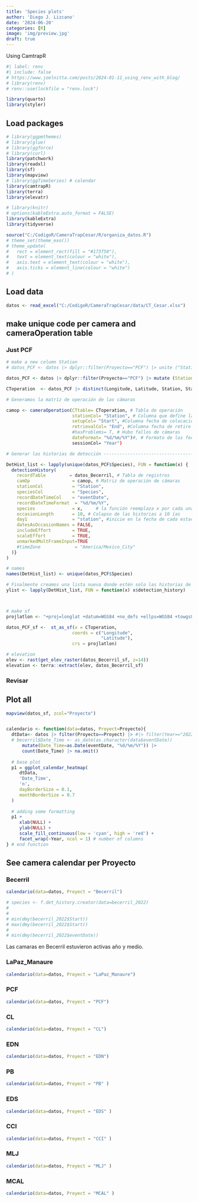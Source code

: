 ```yaml
---
title: 'Species plots'
author: 'Diego J. Lizcano'
date: '2024-06-20'
categories: [R]
image: 'img/preview.jpg'
draft: true
---
```


Using CamtrapR

```r
#| label: renv
#| include: false
# https://www.joelnitta.com/posts/2024-01-11_using_renv_with_blog/
# library(renv)
# renv::use(lockfile = "renv.lock")

library(quarto)
library(styler)
```

## Load packages

```r

# library(ggpmthemes)
# library(glue)
# library(ggforce)
# library(curl)
library(patchwork)
library(readxl)
library(sf)
library(mapview)
# library(ggTimeSeries) # calendar
library(camtrapR)
library(terra)
library(elevatr)

# library(knitr)
# options(kableExtra.auto_format = FALSE)
library(kableExtra)
library(tidyverse)

source("C:/CodigoR/CameraTrapCesar/R/organiza_datos.R")
# theme_set(theme_exo())
# theme_update(
#   rect = element_rect(fill = "#173f50"),
#   text = element_text(colour = "white"),
#   axis.text = element_text(colour = "white"),
#   axis.ticks = element_line(colour = "white")
# )
```

## Load data

```r

datos <- read_excel("C:/CodigoR/CameraTrapCesar/data/CT_Cesar.xlsx")

```

## make unique code per camera and cameraOperation table

### Just PCF

```r
# make a new column Station
# datos_PCF <- datos |> dplyr::filter(Proyecto=="PCF") |> unite ("Station", ProyectoEtapa:Salida:CT, sep = "-")

datos_PCF <- datos |> dplyr::filter(Proyecto=="PCF") |> mutate (Station="IdGeo")

CToperation  <- datos_PCF |> distinct(Longitude, Latitude, Station, Start, End, Year)

# Generamos la matríz de operación de las cámaras

camop <- cameraOperation(CTtable= CToperation, # Tabla de operación
                         stationCol= "Station", # Columna que define la estación
                         setupCol= "Start", #Columna fecha de colocación
                         retrievalCol= "End", #Columna fecha de retiro
                         #hasProblems= T, # Hubo fallos de cámaras
                         dateFormat= "%d/%m/%Y")#, # Formato de las fechas
                         sessionCol= "Year")

# Generar las historias de detección ---------------------------------------

DetHist_list <- lapply(unique(datos_PCF$Species), FUN = function(x) {
  detectionHistory(
    recordTable         = datos_Becerril, # Tabla de registros
    camOp                = camop, # Matriz de operación de cámaras
    stationCol           = "Station",
    speciesCol           = "Species",
    recordDateTimeCol    = "eventDate",
    recordDateTimeFormat  = "%d/%m/%Y",
    species              = x,     # la función reemplaza x por cada una de las especies
    occasionLength       = 10, # Colapso de las historias a 10 ías
    day1                 = "station", #inicie en la fecha de cada estación
    datesAsOccasionNames = FALSE,
    includeEffort        = TRUE,
    scaleEffort          = TRUE,
    unmarkedMultFrameInput=TRUE
    #timeZone             = "America/Mexico_City" 
  )}
)

# names
names(DetHist_list) <- unique(datos_PCF$Species)

# Finalmente creamos una lista nueva donde estén solo las historias de detección
ylist <- lapply(DetHist_list, FUN = function(x) x$detection_history)



# make sf
projlatlon <- "+proj=longlat +datum=WGS84 +no_defs +ellps=WGS84 +towgs84=0,0,0"

datos_PCF_sf <-  st_as_sf(x = CToperation,
                         coords = c("Longitude", 
                                    "Latitude"),
                         crs = projlatlon)

# elevation
elev <- rast(get_elev_raster(datos_Becerril_sf, z=14))
elevation <- terra::extract(elev, datos_Becerril_sf)

```

### Revisar



## Plot all

```r
mapview(datos_sf, zcol="Proyecto")


calendario <- function(data=datos, Proyect=Proyecto){
  dtData<- datos |> filter(Proyecto==Proyect) |> #|> filter(Year=="2022")
  # becerril$Date_Time <- as_date(as.character(data$eventDate))
      mutate(Date_Time=as.Date(eventDate, "%d/%m/%Y")) |> 
      count(Date_Time) |> na.omit()
  
  # base plot
  p1 = ggplot_calendar_heatmap(
     dtData,
     'Date_Time',
     'n',
     dayBorderSize = 0.1,
     monthBorderSize = 0.7
  )
  
  # adding some formatting
  p1 +
     xlab(NULL) +
     ylab(NULL) +
     scale_fill_continuous(low = 'cyan', high = 'red') +
     facet_wrap(~Year, ncol = 1) # number of columns
} # end function

```

## See camera calendar per Proyecto

### Becerril

```r

calendario(data=datos, Proyect = "Becerril")

# species <- f.det_history.creator(data=becerril_2022)
# 
# 
# min(dmy(becerril_2022$Start))
# max(dmy(becerril_2022$Start))
# 
# min(dmy(becerril_2022$eventDate))

```

Las camaras en Becerril estuvieron activas año y medio.

### LaPaz_Manaure

```r

calendario(data=datos, Proyect = "LaPaz_Manaure")


```

### PCF

```r
calendario(data=datos, Proyect = "PCF")
```

### CL

```r
calendario(data=datos, Proyect = "CL")
```

### EDN

```r
calendario(data=datos, Proyect = "EDN")
```

### PB

```r
calendario(data=datos, Proyect = "PB" )
```

### EDS

```r
calendario(data=datos, Proyect = "EDS" )
```

### CCI

```r
calendario(data=datos, Proyect = "CCI" )
```

### MLJ

```r
calendario(data=datos, Proyect = "MLJ" )
```

### MCAL

```r
calendario(data=datos, Proyect = "MCAL" )
```

